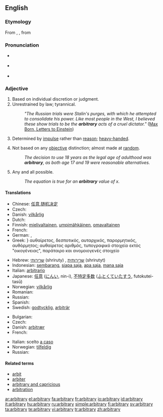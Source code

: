 {{was wotd|2006|December|4}}
==English==
{{wikipedia}}

===Etymology===
From {{etyl|enm|en}} {{term|arbitrarie}}, {{etyl|la}} {{term|arbitrarius||lang=la|arbitrary, uncertain}}, from {{term|arbiter||lang=la|witness, on-looker, listener, judge, overseer}}

===Pronunciation===
* {{a|RP}} {{IPA|/ˈɑːbɪtrəri/}}
* {{a|US}} {{IPA|/ˈɑːrbɪtrɛri/}}
* {{audio|en-us-arbitrary.ogg|Audio (US)}}

===Adjective===
{{en-adj}}

# Based on individual discretion or judgment.
# Unrestrained by law; tyrannical.
#: ''"The Russian trials were Stalin's purges, with which he attempted to consolidate his power. Like most people in the West, I believed these show trials to be the '''arbitrary''' acts of a cruel dictator."'' ([http://en.wikiquote.org/wiki/Einstein Max Born, Letters to Einstein])
# Determined by [[impulse]] rather than [[reason]]; [[heavy-handed]].
# {{context|usually|of a decision}} Not based on any [[objective]] distinction; almost made at [[random]].
#: ''The decision to use 18 years as the legal age of adulthood was '''arbitrary''', as both age 17 and 19 were reasonable alternatives.''
# {{math}} Any and all possible.
#: ''The equation is true for an '''arbitrary''' value of x.''

====Translations====
{{trans-top|Determined by impulse}}
* Chinese: [[任意]],[[随机决定]]
* Czech: {{t|cs|náladový|m}}
* Danish: [[vilkårlig]]
* Dutch: {{t-|nl|willekeurig}}
* Finnish: [[mielivaltainen]], [[umpimähkäinen]], [[omavaltainen]]
* French: {{t+|fr|arbitraire}}
* German: {{t+|de|willkürlich}}, {{t+|de|arbiträr}}
* Greek: {{qualifier|adjective}}} αυθαίρετος, δεσποτικός, αυταρχικός, παρορμητικός, αυθόρμητος; {{qualifier|noun}} αυθαίρετος αριθμός, τυπογραφικό στοιχείο εκτός "οικογένειας", παράταιρο και ανομοιογενές στοιχείο
{{trans-mid}}
* Hebrew: [[שרירותי]] (shriruty) {{m}}, [[שרירותית]] (shrirutyt) {{f}}
* Indonesian: [[sembarang]], [[siapa saja]], [[apa saja]], [[mana saja]]
* Italian: [[arbitrario]]
* Japanese: [[任意]] ([[にんい]], nin-i), [[不特定多数]] ([[ふとくていたすう]], futokutei-tasū)
* Norwegian: [[vilkårlig]]
* Romanian: {{t-|ro|arbitrar}}
* Russian: {{t+|ru|произвольный|tr=proizvól'nyj|sc=Cyrl}}
* Spanish: {{t-|es|arbitrario}}
* Swedish: [[godtycklig]], [[arbiträr]]
{{trans-bottom}}

{{trans-top|Chosen at random}}
* Bulgarian: {{t+|bg|произволен|sc=Cyrl}}
* Czech: {{t-|cs|libovolný|m}}
* Danish: [[arbitrær]]
* French: {{t+|fr|arbitraire}}
{{trans-mid}}
* Italian: scelto [[a caso]]
* Norwegian: [[tilfeldig]]
* Russian: {{t+|ru|произвольный|tr=proizvól'nyj|sc=Cyrl}}
{{trans-bottom}}

====Related terms====
* [[arbit]]
* [[arbiter]]
* [[arbitrary and capricious]]
* [[arbitration]]

[[ar:arbitrary]]
[[el:arbitrary]]
[[fa:arbitrary]]
[[fr:arbitrary]]
[[io:arbitrary]]
[[id:arbitrary]]
[[it:arbitrary]]
[[hu:arbitrary]]
[[ru:arbitrary]]
[[simple:arbitrary]]
[[fi:arbitrary]]
[[sv:arbitrary]]
[[ta:arbitrary]]
[[te:arbitrary]]
[[vi:arbitrary]]
[[tr:arbitrary]]
[[zh:arbitrary]]